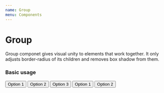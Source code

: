 ```yaml
---
name: Group
menu: Components
---
```



# Group

Group componet gives visual unity to elements that work together.
It only adjusts border-radius of its children and removes box shadow from them.

### Basic usage

<Playground>
  <Group mb="lg">
      <Button variant="secondary">Option 1</Button>
       <Button>Option 2</Button>
    <Button variant="secondary">Option 3</Button>
   </Group>

   <Group>
      <Button>Option 1</Button>
      <Button variant="secondary">Option 2</Button>
   </Group>
</Playground>
